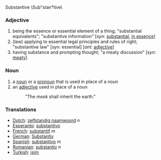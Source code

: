 Substantive \Sub"stan*tive\

===Adjective=== 
# being the essence or essential element of a thing; "substantial equivalents"; "substantive information" [''syn:'' [[substantial]], [[in essence]]]
# (law) applying to essential legal principles and rules of right; "substantive law" [syn: essential] [''ant:'' [[adjective]]]
# having substance and prompting thought; "a meaty discussion" [''syn:'' [[meaty]]]

===Noun===
# a [[noun]] or a [[pronoun]] that is used in place of a noun
# an [[adjective]] used in place of a noun
#:  "The ''meek'' shall inherit the earth."

===Translations===
*[[Dutch]]: [[zelfstandig naamwoord]] ''n''
*[[Esperanto]]: [[substantivo]]
*[[French]]: [[substantif]] ''m''
*[[German]]: [[Substantiv]]
*[[Spanish]]: [[substantivo]] ''m''
*[[Romanian]]: [[substantiv]] ''n''
*[[Turkish]]: [[isim]]